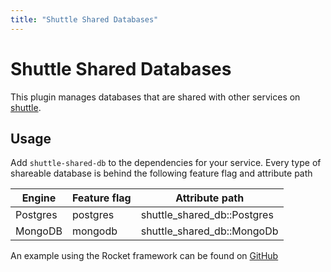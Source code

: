 ```yaml
---
title: "Shuttle Shared Databases"
---
```


# Shuttle Shared Databases
This plugin manages databases that are shared with other services on [shuttle](https://www.shuttle.rs).

## Usage
Add `shuttle-shared-db` to the dependencies for your service. Every type of shareable database is behind the following feature flag and attribute path

| Engine   | Feature flag | Attribute path              |
|----------|--------------|-----------------------------|
| Postgres | postgres     | shuttle_shared_db::Postgres |
| MongoDB  | mongodb      | shuttle_shared_db::MongoDb  |

An example using the Rocket framework can be found on [GitHub](https://github.com/shuttle-hq/shuttle/tree/main/examples/rocket/postgres)
